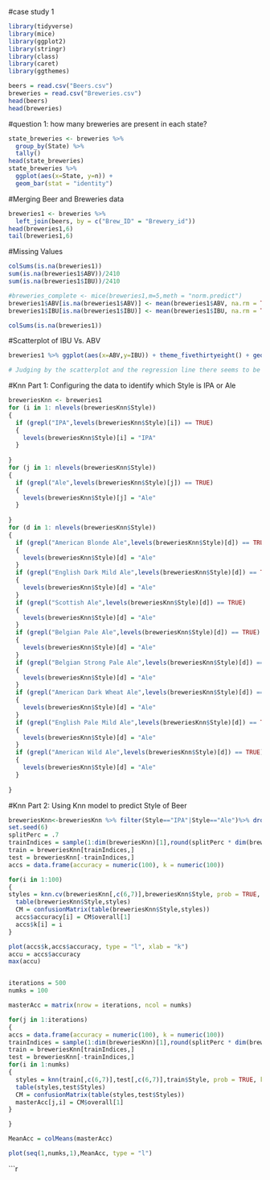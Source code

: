 #case study 1


```r
library(tidyverse)
library(mice)
library(ggplot2)
library(stringr)
library(class)
library(caret)
library(ggthemes)
```

```r
beers = read.csv("Beers.csv")
breweries = read.csv("Breweries.csv")
head(beers)
head(breweries)
```


#question 1: how many breweries are present in each state?

```r
state_breweries <- breweries %>%
  group_by(State) %>%
  tally()
head(state_breweries)
state_breweries %>%
  ggplot(aes(x=State, y=n)) +
  geom_bar(stat = "identity")
```

#Merging Beer and Breweries data
```r
breweries1 <- breweries %>%
  left_join(beers, by = c("Brew_ID" = "Brewery_id"))
head(breweries1,6)
tail(breweries1,6)
```
#Missing Values
```r

colSums(is.na(breweries1))
sum(is.na(breweries1$ABV))/2410
sum(is.na(breweries1$IBU))/2410

#breweries_complete <- mice(breweries1,m=5,meth = "norm.predict")
breweries1$ABV[is.na(breweries1$ABV)] <- mean(breweries1$ABV, na.rm = TRUE)
breweries1$IBU[is.na(breweries1$IBU)] <- mean(breweries1$IBU, na.rm = TRUE)

colSums(is.na(breweries1))
```
#Scatterplot of IBU Vs. ABV
```r
breweries1 %>% ggplot(aes(x=ABV,y=IBU)) + theme_fivethirtyeight() + geom_point()+geom_smooth(method=lm) + labs(x = "Alcohol By Volume (ABV)",y = "International Bitterness Unit (IBU)", title = "Relationship Between ABV and IBU")

# Judging by the scatterplot and the regression line there seems to be a positive correlation between ABV and IBU.  So that means there is a positive relationship betwen ABV and IBU so as ABV increases, so does IBU. 
```
#Knn Part 1: Configuring the data to identify which Style is IPA or Ale

```r
breweriesKnn <- breweries1
for (i in 1: nlevels(breweriesKnn$Style))
{
  if (grepl("IPA",levels(breweriesKnn$Style)[i]) == TRUE)
  {
    levels(breweriesKnn$Style)[i] = "IPA"
  }
  
}
for (j in 1: nlevels(breweriesKnn$Style))
{
  if (grepl("Ale",levels(breweriesKnn$Style)[j]) == TRUE)
  {
    levels(breweriesKnn$Style)[j] = "Ale"
  }
  
}
for (d in 1: nlevels(breweriesKnn$Style))
{
  if (grepl("American Blonde Ale",levels(breweriesKnn$Style)[d]) == TRUE)
  {
    levels(breweriesKnn$Style)[d] = "Ale"
  }
  if (grepl("English Dark Mild Ale",levels(breweriesKnn$Style)[d]) == TRUE)
  {
    levels(breweriesKnn$Style)[d] = "Ale"
  }
  if (grepl("Scottish Ale",levels(breweriesKnn$Style)[d]) == TRUE)
  {
    levels(breweriesKnn$Style)[d] = "Ale"
  }
  if (grepl("Belgian Pale Ale",levels(breweriesKnn$Style)[d]) == TRUE)
  {
    levels(breweriesKnn$Style)[d] = "Ale"
  }
  if (grepl("Belgian Strong Pale Ale",levels(breweriesKnn$Style)[d]) == TRUE)
  {
    levels(breweriesKnn$Style)[d] = "Ale"
  }
  if (grepl("American Dark Wheat Ale",levels(breweriesKnn$Style)[d]) == TRUE)
  {
    levels(breweriesKnn$Style)[d] = "Ale"
  }
  if (grepl("English Pale Mild Ale",levels(breweriesKnn$Style)[d]) == TRUE)
  {
    levels(breweriesKnn$Style)[d] = "Ale"
  }
  if (grepl("American Wild Ale",levels(breweriesKnn$Style)[d]) == TRUE)
  {
    levels(breweriesKnn$Style)[d] = "Ale"
  }
  
}
```

#Knn Part 2: Using Knn model to predict Style of Beer
```r
breweriesKnn<-breweriesKnn %>% filter(Style=="IPA"|Style=="Ale")%>% droplevels()
set.seed(6)
splitPerc = .7
trainIndices = sample(1:dim(breweriesKnn)[1],round(splitPerc * dim(breweriesKnn)[1]))
train = breweriesKnn[trainIndices,]
test = breweriesKnn[-trainIndices,]
accs = data.frame(accuracy = numeric(100), k = numeric(100))

for(i in 1:100)
{
styles = knn.cv(breweriesKnn[,c(6,7)],breweriesKnn$Style, prob = TRUE, k = i)
  table(breweriesKnn$Style,styles)
  CM = confusionMatrix(table(breweriesKnn$Style,styles))
  accs$accuracy[i] = CM$overall[1]
  accs$k[i] = i
}

plot(accs$k,accs$accuracy, type = "l", xlab = "k")
accu = accs$accuracy
max(accu)



```


```r
iterations = 500
numks = 100

masterAcc = matrix(nrow = iterations, ncol = numks)

for(j in 1:iterations)
{
accs = data.frame(accuracy = numeric(100), k = numeric(100))
trainIndices = sample(1:dim(breweriesKnn)[1],round(splitPerc * dim(breweriesKnn)[1]))
train = breweriesKnn[trainIndices,]
test = breweriesKnn[-trainIndices,]
for(i in 1:numks)
{
  styles = knn(train[,c(6,7)],test[,c(6,7)],train$Style, prob = TRUE, k = i)
  table(styles,test$Styles)
  CM = confusionMatrix(table(styles,test$Styles))
  masterAcc[j,i] = CM$overall[1]
}

}

MeanAcc = colMeans(masterAcc)

plot(seq(1,numks,1),MeanAcc, type = "l")
```


```r
